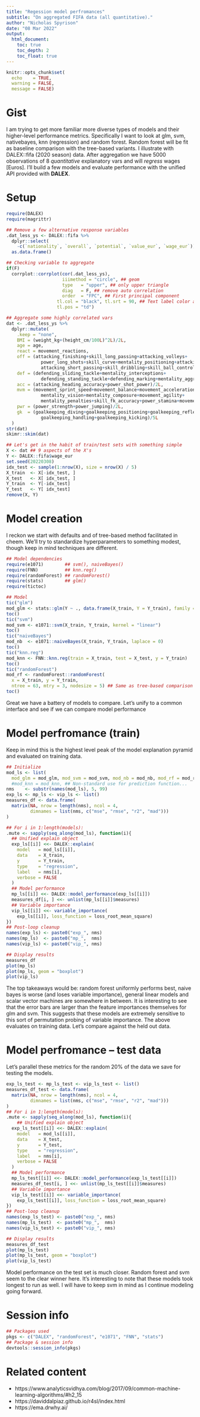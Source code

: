 ```yaml
---
title: "Regession model perfromances"
subtitle: "On aggregated FIFA data (all quantitative)."
author: "Nicholas Spyrison"
date: "08 Mar 2022"
output: 
  html_document:
    toc: true
    toc_depth: 2
    toc_float: true
---
```


```r
knitr::opts_chunk$set(
  echo    = TRUE,
  warning = FALSE, 
  message = FALSE)
```

# Gist

I am trying to get more familiar more diverse types of models and their higher-level performance metrics. Specifically I want to look at glm, svm, nativebayes, knn (regression) and random forest. Random forest will be fit as baseline comparison with the tree-based variants. I illustrate with DALEX::fifa (2020 season) data. After aggregation we have 5000 observations of 8 _quantitative_ explanatory vars and will _regress_ wages [Euros]. I'll build a few models and evaluate performance with the unified API provided with __DALEX__.


# Setup

```r
require(DALEX)
require(magrittr)

## Remove a few alternative response variables
.dat_less_ys <- DALEX::fifa %>%
  dplyr::select(
    -c(`nationality`, `overall`, `potential`, `value_eur`, `wage_eur`)) %>%
  as.data.frame()

## Checking variable to aggregate
if(F)
  corrplot::corrplot(cor(.dat_less_ys),
                     iiimethod = "circle", ## geom
                     type   = "upper", ## only upper triangle
                     diag   = F, ## remove auto correlation
                     order  = "FPC", ## First principal component
                   tl.col = "black", tl.srt = 90, ## Text label color and rotation
                   tl.pos = "td")

## Aggregate some highly correlated vars
dat <- .dat_less_ys %>%
  dplyr::mutate(
    .keep = "none",
    BMI = (weight_kg+(height_cm/100L)^2L)/2L,
    age = age,
    react = movement_reactions,
    off = (attacking_finishing+skill_long_passing+attacking_volleys+
             power_long_shots+skill_curve+mentality_positioning+attacking_crossing+
             attacking_short_passing+skill_dribbling+skill_ball_control)/10L,
    def = (defending_sliding_tackle+mentality_interceptions+
             defending_standing_tackle+defending_marking+mentality_aggression)/5L,
    acc = (attacking_heading_accuracy+power_shot_power)/2L,
    mvm = (movement_sprint_speed+movement_balance+movement_acceleration+
             mentality_vision+mentality_composure+movement_agility+
             mentality_penalties+skill_fk_accuracy+power_stamina+movement_reactions)/10L,
    pwr = (power_strength+power_jumping)/2L,
    gk  = (goalkeeping_diving+goalkeeping_positioning+goalkeeping_reflexes+
             goalkeeping_handling+goalkeeping_kicking)/5L
  )
str(dat)
skimr::skim(dat)

## Let's get in the habit of train/test sets with something simple
X <- dat ## 9 aspects of the X's
Y <- DALEX::fifa$wage_eur 
set.seed(20220308)
idx_test <- sample(1:nrow(X), size = nrow(X) / 5)
X_train  <- X[-idx_test, ]
X_test   <- X[ idx_test, ]
Y_train  <- Y[-idx_test]
Y_test   <- Y[ idx_test]
remove(X, Y)
```


# Model creation

I reckon we start with defaults and of tree-based method facilitated in cheem. We'll try to standardize hyperparameters to something modest, though keep in mind techniques are different.

```r
## Model dependencies
require(e1071)        ## svm(), naiveBayes()
require(FNN)          ## knn.reg()
require(randomForest) ## randomForest()
require(stats)        ## glm()
require(tictoc)

## Model
tic("glm")
mod_glm <- stats::glm(Y ~ ., data.frame(X_train, Y = Y_train), family = gaussian())
toc()
tic("svm")
mod_svm <- e1071::svm(X_train, Y_train, kernel = "linear")
toc()
tic("naiveBayes")
mod_nb  <- e1071::naiveBayes(X_train, Y_train, laplace = 0)
toc()
tic("knn.reg")
mod_knn <- FNN::knn.reg(train = X_train, test = X_test, y = Y_train)
toc()
tic("randomForest")
mod_rf <- randomForest::randomForest(
  x = X_train, y = Y_train,
  ntree = 63, mtry = 3, nodesize = 5) ## Same as tree-based comparison
toc()
```

Great we have a battery of models to compare. Let's unify to a common interface and see if we can compare model performance


# Model perfromance (train)

Keep in mind this is the highest level peak of the model explanation pyramid and evaluated on training data.

```r
## Initialize
mod_ls <- list(
  mod_glm = mod_glm, mod_svm = mod_svm, mod_nb = mod_nb, mod_rf = mod_rf)
  #mod_knn = mod_knn, ## Non-standard use for prediction function...
nms    <- substr(names(mod_ls), 5, 99)
exp_ls <- mp_ls <- vip_ls <- list()
measures_df <- data.frame(
  matrix(NA, nrow = length(nms), ncol = 4,
         dimnames = list(nms, c("mse", "rmse", "r2", "mad")))
)

## For i in 1:length(models):
.mute <- sapply(seq_along(mod_ls), function(i){
  ## Unified explain object
  exp_ls[[i]] <<- DALEX::explain(
    model   = mod_ls[[i]],
    data    = X_train,
    y       = Y_train,
    type    = "regression",
    label   = nms[i],
    verbose = FALSE
  )
  ## Model performance
  mp_ls[[i]] <<- DALEX::model_performance(exp_ls[[i]])
  measures_df[i, ] <<- unlist(mp_ls[[i]]$measures)
  ## Variable importance
  vip_ls[[i]] <<- variable_importance(
    exp_ls[[i]], loss_function = loss_root_mean_square)
})
## Post-loop cleanup
names(exp_ls) <- paste0("exp_", nms)
names(mp_ls)  <- paste0("mp_",  nms)
names(vip_ls) <- paste0("vip_", nms)

## Display results
measures_df
plot(mp_ls)
plot(mp_ls, geom = "boxplot")
plot(vip_ls)
```

The top takeaways would be: random forest uniformly performs best, naive bayes is worse (and loses variable importance), general linear models and scalar vector machines are somewhere in between. It is interesting to see that the error bars are larger than the feature importances themselves for glm and svm. This suggests that these models are extremely sensitive to this sort of permutation probing of variable importance. The above evaluates on training data. Let's compare against the held out data.


# Model perfromance -- test data

Let's parallel these metrics for the random 20% of the data we save for testing the models.

```r
exp_ls_test <- mp_ls_test <- vip_ls_test <- list()
measures_df_test <- data.frame(
  matrix(NA, nrow = length(nms), ncol = 4,
         dimnames = list(nms, c("mse", "rmse", "r2", "mad")))
)
## For i in 1:length(models):
.mute <- sapply(seq_along(mod_ls), function(i){
    ## Unified explain object
  exp_ls_test[[i]] <<- DALEX::explain(
    model   = mod_ls[[i]],
    data    = X_test,
    y       = Y_test,
    type    = "regression",
    label   = nms[i],
    verbose = FALSE
  )
  ## Model performance
  mp_ls_test[[i]] <<- DALEX::model_performance(exp_ls_test[[i]])
  measures_df_test[i, ] <<- unlist(mp_ls_test[[i]]$measures)
  ## Variable importance
  vip_ls_test[[i]] <<- variable_importance(
    exp_ls_test[[i]], loss_function = loss_root_mean_square)
})
## Post-loop cleanup
names(exp_ls_test) <- paste0("exp_", nms)
names(mp_ls_test)  <- paste0("mp_",  nms)
names(vip_ls_test) <- paste0("vip_", nms)

## Display results
measures_df_test
plot(mp_ls_test)
plot(mp_ls_test, geom = "boxplot")
plot(vip_ls_test)
```

Model performance on the test set is much closer. Random forest and svm seem to the clear winner here. It's interesting to note that these models took longest to run as well. I will have to keep svm in mind as I continue modeling going forward.


# Session info

```r
## Packages used
pkgs <- c("DALEX", "randomForest", "e1071", "FNN", "stats")
## Package & session info
devtools::session_info(pkgs)
```

# Related content

- https://www.analyticsvidhya.com/blog/2017/09/common-machine-learning-algorithms/#h2_15
- https://daviddalpiaz.github.io/r4sl/index.html
- https://ema.drwhy.ai/

<!-- - https://dalex.drwhy.ai/#examples -->
<!-- - https://github.com/MI2DataLab/ResponsibleML-UseR2021 -->
<!-- - https://uc-r.github.io/dalex#procedures -->
